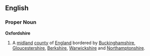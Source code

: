 ==English==
===Proper Noun===
'''Oxfordshire'''
{{wikipedia}}
# A [[midland]] [[county]] of [[England]] bordered by [[Buckinghamshire]], [[Gloucestershire]], [[Berkshire]], [[Warwickshire]] and [[Northamptonshire]].